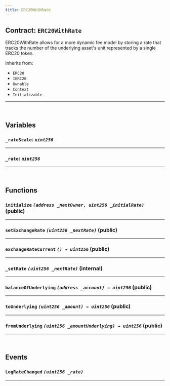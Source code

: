 ```yaml
---
title: ERC20WithRate
---
```



<DocTag type={DocType.Reference} />

## Contract: `ERC20WithRate`

ERC20WithRate allows for a more dynamic fee model by storing a rate
that tracks the number of the underlying asset's unit represented by a
single ERC20 token.

Inherits from:

-   `ERC20`
-   `IERC20`
-   `Ownable`
-   `Context`
-   `Initializable`

<hr />

<br />

## Variables

### **`_rateScale`**: _`uint256`_

<hr />

### **`_rate`**: _`uint256`_

<hr />

<br />

## Functions

### **`initialize`** _`(address _nextOwner, uint256 _initialRate)`_ (public)

<hr />

### **`setExchangeRate`** _`(uint256 _nextRate)`_ (public)

<hr />

### **`exchangeRateCurrent`** _`() → uint256`_ (public)

<hr />

### **`_setRate`** _`(uint256 _nextRate)`_ (internal)

<hr />

### **`balanceOfUnderlying`** _`(address _account) → uint256`_ (public)

<hr />

### **`toUnderlying`** _`(uint256 _amount) → uint256`_ (public)

<hr />

### **`fromUnderlying`** _`(uint256 _amountUnderlying) → uint256`_ (public)

<hr />

<br />

## Events

### **`LogRateChanged`** _`(uint256 _rate)`_

<hr />
